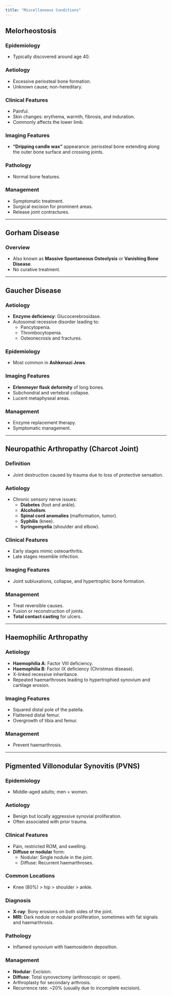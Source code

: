 ```yaml
---
title: "Miscellaneous Conditions"
---
```


## Melorheostosis

### Epidemiology

-   Typically discovered around age 40.

### Aetiology

-   Excessive periosteal bone formation.
-   Unknown cause; non-hereditary.

### Clinical Features

-   Painful.
-   Skin changes: erythema, warmth, fibrosis, and induration.
-   Commonly affects the lower limb.

### Imaging Features

-   **"Dripping candle wax"** appearance: periosteal bone extending along the outer bone surface and crossing joints.

### Pathology

-   Normal bone features.

### Management

-   Symptomatic treatment.
-   Surgical excision for prominent areas.
-   Release joint contractures.

------------------------------------------------------------------------

## Gorham Disease

### Overview

-   Also known as **Massive Spontaneous Osteolysis** or **Vanishing Bone Disease**.
-   No curative treatment.

------------------------------------------------------------------------

## Gaucher Disease

### Aetiology

-   **Enzyme deficiency**: Glucocerebrosidase.
-   Autosomal recessive disorder leading to:
    -   Pancytopenia.
    -   Thrombocytopenia.
    -   Osteonecrosis and fractures.

### Epidemiology

-   Most common in **Ashkenazi Jews**.

### Imaging Features

-   **Erlenmeyer flask deformity** of long bones.
-   Subchondral and vertebral collapse.
-   Lucent metaphyseal areas.

### Management

-   Enzyme replacement therapy.
-   Symptomatic management.

------------------------------------------------------------------------

## Neuropathic Arthropathy (Charcot Joint)

### Definition

-   Joint destruction caused by trauma due to loss of protective sensation.

### Aetiology

-   Chronic sensory nerve issues:
    -   **Diabetes** (foot and ankle).
    -   **Alcoholism**.
    -   **Spinal cord anomalies** (malformation, tumor).
    -   **Syphilis** (knee).
    -   **Syringomyelia** (shoulder and elbow).

### Clinical Features

-   Early stages mimic osteoarthritis.
-   Late stages resemble infection.

### Imaging Features

-   Joint subluxations, collapse, and hypertrophic bone formation.

### Management

-   Treat reversible causes.
-   Fusion or reconstruction of joints.
-   **Total contact casting** for ulcers.

------------------------------------------------------------------------

## Haemophilic Arthropathy

### Aetiology

-   **Haemophilia A**: Factor VIII deficiency.
-   **Haemophilia B**: Factor IX deficiency (Christmas disease).
-   X-linked recessive inheritance.
-   Repeated haemarthroses leading to hypertrophied synovium and cartilage erosion.

### Imaging Features

-   Squared distal pole of the patella.
-   Flattened distal femur.
-   Overgrowth of tibia and femur.

### Management

-   Prevent haemarthrosis.

------------------------------------------------------------------------

## Pigmented Villonodular Synovitis (PVNS)

### Epidemiology

-   Middle-aged adults; men = women.

### Aetiology

-   Benign but locally aggressive synovial proliferation.
-   Often associated with prior trauma.

### Clinical Features

-   Pain, restricted ROM, and swelling.
-   **Diffuse or nodular** form:
    -   Nodular: Single nodule in the joint.
    -   Diffuse: Recurrent haemarthroses.

### Common Locations

-   Knee (80%) \> hip \> shoulder \> ankle.

### Diagnosis

-   **X-ray**: Bony erosions on both sides of the joint.
-   **MRI**: Dark nodule or nodular proliferation, sometimes with fat signals and haemarthrosis.

### Pathology

-   Inflamed synovium with haemosiderin deposition.

### Management

-   **Nodular**: Excision.
-   **Diffuse**: Total synovectomy (arthroscopic or open).
-   Arthroplasty for secondary arthrosis.
-   Recurrence rate: \~20% (usually due to incomplete excision).
